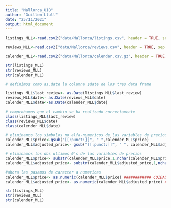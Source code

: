 ```yaml
---
title: "Mallorca_UIB"
author: "Guillem Llull"
date: "25/11/2021"
output: html_document
---
```


```r
listings_MLL<-read.csv2("data/Mallorca/listings.csv", header = TRUE, sep=",", dec=".")

reviews_MLL<-read.csv2("data/Mallorca/reviews.csv", header = TRUE, sep = ",")

calender_MLL<-read.csv2("data/Mallorca/calendar.csv.gz", header = TRUE, sep = ",", dec = ".")

str(listings_MLL)
str(reviews_MLL)
str(calender_MLL)

# definimos como as.date la columna $date de los tres data frame

listings_MLL$last_review<- as.Date(listings_MLL$last_review)
reviews_MLL$date<- as.Date(reviews_MLL$date)
calender_MLL$date<-as.Date(calender_MLL$date)

# comprobamos que el cambio se ha realizado correctamente
class(listings_MLL$last_review)
class(reviews_MLL$date)
class(calender_MLL$date)

# eliminamos los simbolos no alfa-numericos de las variables de precios
calender_MLL$price<-gsub("[[:punct:]]", " ",calender_MLL$price)
calender_MLL$adjusted_price<- gsub("[[:punct:]]", " ", calender_MLL$adjusted_price)

# eliminamos los dos ultimos 0's de las variables de precios
calender_MLL$price<- substr(calender_MLL$price,1,nchar(calender_MLL$price)-2)
calender_MLL$adjusted_price<- substr(calender_MLL$adjusted_price,1,nchar(calender_MLL$adjusted_price)-2)

#ahora las pasamos de caracter a numericas
calender_MLL$price<- as.numeric(calender_MLL$price) ############ CUIDADO : Warning: NAs introduced by coercion // pero a simple vista por lo general creo que bien ###########
calender_MLL$adjusted_price<- as.numeric(calender_MLL$adjusted_price) ############ CUIDADO : Warning: NAs introduced by coercion

str(listings_MLL)
str(reviews_MLL)
str(calender_MLL)

```

